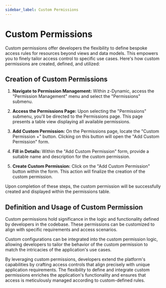 ```yaml
---
sidebar_label: Custom Permissions
---
```


# Custom Permissions

Custom permissions offer developers the flexibility to define bespoke access rules for resources beyond views and data models. This empowers you to finely tailor access control to specific use cases. Here's how custom permissions are created, defined, and utilized:

## Creation of Custom Permissions

1. **Navigate to Permission Management:**
   Within z-Dynamic, access the "Permission Management" menu and select the "Permissions" submenu.

2. **Access the Permissions Page:**
   Upon selecting the "Permissions" submenu, you'll be directed to the Permissions page. This page presents a table view displaying all available permissions.

3. **Add Custom Permission:**
   On the Permissions page, locate the "Custom Permission +" button. Clicking on this button will open the "Add Custom Permission" form.

4. **Fill in Details:**
   Within the "Add Custom Permission" form, provide a suitable name and description for the custom permission.

5. **Create Custom Permission:**
   Click on the "Add Custom Permission" button within the form. This action will finalize the creation of the custom permission.

Upon completion of these steps, the custom permission will be successfully created and displayed within the permissions table.

## Definition and Usage of Custom Permission

Custom permissions hold significance in the logic and functionality defined by developers in the codebase. These permissions can be customized to align with specific requirements and access scenarios.

Custom configurations can be integrated into the custom permission logic, allowing developers to tailor the behavior of the custom permission to match the intricacies of the application's use cases.

By leveraging custom permissions, developers extend the platform's capabilities by crafting access controls that align precisely with unique application requirements. The flexibility to define and integrate custom permissions enriches the application's functionality and ensures that access is meticulously managed according to custom-defined rules.